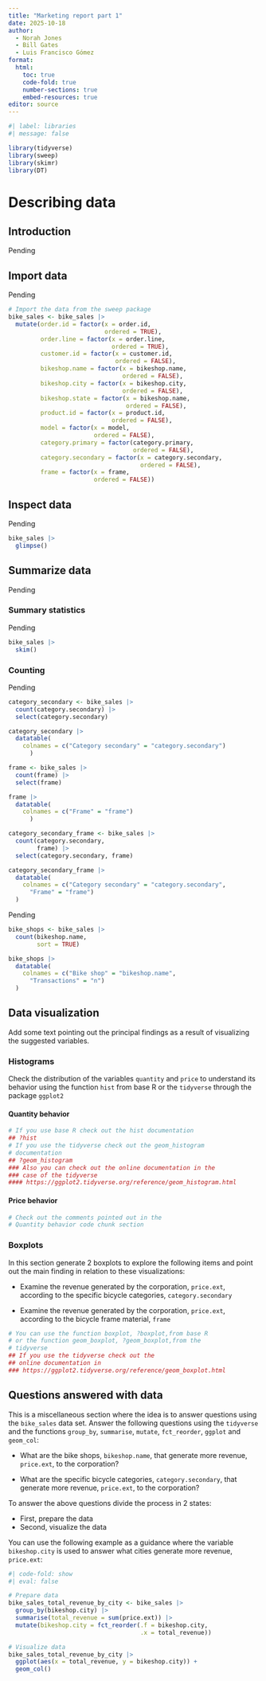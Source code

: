 ```yaml
---
title: "Marketing report part 1"
date: 2025-10-18
author: 
  - Norah Jones   
  - Bill Gates
  - Luis Francisco Gómez
format: 
  html:
    toc: true
    code-fold: true
    number-sections: true
    embed-resources: true
editor: source
---
```


```r
#| label: libraries
#| message: false

library(tidyverse)
library(sweep)
library(skimr)
library(DT)
```

# Describing data

## Introduction

Pending

## Import data

Pending

```r
# Import the data from the sweep package
bike_sales <- bike_sales |> 
  mutate(order.id = factor(x = order.id, 
                           ordered = TRUE),
         order.line = factor(x = order.line,
                             ordered = TRUE),
         customer.id = factor(x = customer.id,
                              ordered = FALSE),
         bikeshop.name = factor(x = bikeshop.name,
                                ordered = FALSE),
         bikeshop.city = factor(x = bikeshop.city,
                                ordered = FALSE),
         bikeshop.state = factor(x = bikeshop.name,
                                 ordered = FALSE),
         product.id = factor(x = product.id,
                             ordered = FALSE),
         model = factor(x = model,
                        ordered = FALSE),
         category.primary = factor(category.primary,
                                   ordered = FALSE),
         category.secondary = factor(x = category.secondary,
                                     ordered = FALSE),
         frame = factor(x = frame,
                        ordered = FALSE))
```

## Inspect data

Pending

```r
bike_sales |> 
  glimpse()
```

## Summarize data

Pending

### Summary statistics

Pending

```r
bike_sales |> 
  skim()
```

### Counting

Pending

```r
category_secondary <- bike_sales |> 
  count(category.secondary) |> 
  select(category.secondary)

category_secondary |> 
  datatable(
    colnames = c("Category secondary" = "category.secondary") 
      )
```

```r
frame <- bike_sales |> 
  count(frame) |> 
  select(frame)

frame |> 
  datatable(
    colnames = c("Frame" = "frame") 
      )
```

```r
category_secondary_frame <- bike_sales |> 
  count(category.secondary,
        frame) |> 
  select(category.secondary, frame)

category_secondary_frame |> 
  datatable(
    colnames = c("Category secondary" = "category.secondary",
      "Frame" = "frame") 
  )
```

Pending

```r
bike_shops <- bike_sales |> 
  count(bikeshop.name, 
        sort = TRUE)

bike_shops |> 
  datatable(
    colnames = c("Bike shop" = "bikeshop.name",
      "Transactions" = "n")
  )
```

## Data visualization

Add some text pointing out the principal findings as a result of visualizing the suggested variables.

### Histograms

Check the distribution of the variables `quantity` and `price` to understand its behavior using the function `hist` from base R or the `tidyverse` through the package `ggplot2`

#### Quantity behavior

```r
# If you use base R check out the hist documentation
## ?hist
# If you use the tidyverse check out the geom_histogram
# documentation
## ?geom_histogram
### Also you can check out the online documentation in the 
### case of the tidyverse
#### https://ggplot2.tidyverse.org/reference/geom_histogram.html
```

#### Price behavior

```r
# Check out the comments pointed out in the 
# Quantity behavior code chunk section
```

### Boxplots

In this section generate 2 boxplots to explore the following items and point out the main finding in relation to these visualizations:

-   Examine the revenue generated by the corporation, `price.ext`, according to the specific bicycle categories, `category.secondary`

-   Examine the revenue generated by the corporation, `price.ext`, according to the bicycle frame material, `frame`

```r
# You can use the function boxplot, ?boxplot,from base R
# or the function geom_boxplot, ?geom_boxplot,from the 
# tidyverse
## If you use the tidyverse check out the 
## online documentation in
### https://ggplot2.tidyverse.org/reference/geom_boxplot.html
```

## Questions answered with data

This is a miscellaneous section where the idea is to answer questions using the `bike_sales` data set. Answer the following questions using the `tidyverse` and the functions `group_by`, `summarise`, `mutate`, `fct_reorder`, `ggplot` and `geom_col`:

-   What are the bike shops, `bikeshop.name`, that generate more revenue, `price.ext`, to the corporation?

-   What are the specific bicycle categories, `category.secondary`, that generate more revenue, `price.ext`, to the corporation?

To answer the above questions divide the process in 2 states:

-   First, prepare the data
-   Second, visualize the data

You can use the following example as a guidance where the variable `bikeshop.city` is used to answer what cities generate more revenue, `price.ext`:

```r
#| code-fold: show
#| eval: false

# Prepare data
bike_sales_total_revenue_by_city <- bike_sales |> 
  group_by(bikeshop.city) |> 
  summarise(total_revenue = sum(price.ext)) |> 
  mutate(bikeshop.city = fct_reorder(.f = bikeshop.city,
                                     .x = total_revenue)) 

# Visualize data
bike_sales_total_revenue_by_city |> 
  ggplot(aes(x = total_revenue, y = bikeshop.city)) + 
  geom_col()
```
